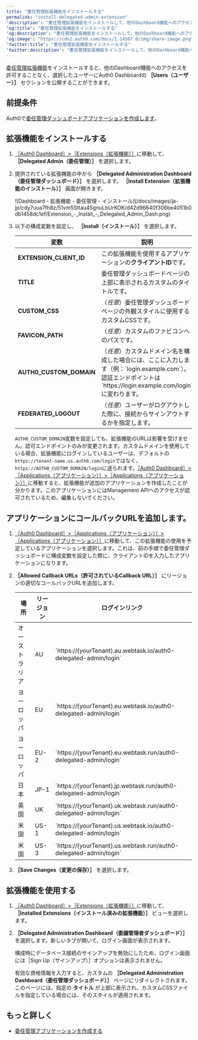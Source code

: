 ```yaml
---
title: "委任管理拡張機能をインストールする"
permalink: "install-delegated-admin-extension"
'description': "委任管理拡張機能をインストールして、他のDashboard機能へのアクセスを許可することなく、選択したグループのユーザーにAuth0 Dashboardのユーザーセクションを公開できるようにする方法について説明します"
'og:title': "委任管理拡張機能をインストールする"
'og:description': "委任管理拡張機能をインストールして、他のDashboard機能へのアクセスを許可することなく、選択したグループのユーザーにAuth0 Dashboardのユーザーセクションを公開できるようにする方法について説明します"
'og:image': "https://cdn2.auth0.com/docs/1.14567.0/img/share-image.png"
'twitter:title': "委任管理拡張機能をインストールする"
'twitter:description': "委任管理拡張機能をインストールして、他のDashboard機能へのアクセスを許可することなく、選択したグループのユーザーにAuth0 Dashboardのユーザーセクションを公開できるようにする方法について説明します"
---
```


[委任管理拡張機能](/docs/ja-jp/customize/extensions/delegated-administration-extension)をインストールすると、他のDashboard機能へのアクセスを許可することなく、選択したユーザーに<Tooltip data-tooltip-id="react-containers-DefinitionTooltip-0" href="/docs/ja-jp/glossary?term=auth0-dashboard" tip="Auth0 Dashboard: サービスを構成するためのAuth0の主製品。" cta="用語集の表示">Auth0 Dashboard</Tooltip>の **［Users（ユーザー）］** セクションを公開することができます。

## 前提条件

Auth0で[委任管理ダッシュボードアプリケーションを作成します](/docs/ja-jp/dashboard/guides/extensions/delegated-admin-create-app)。

## 拡張機能をインストールする

1. [［Auth0 Dashboard］>［Extensions（拡張機能）］](https://manage.auth0.com/#/extensions)に移動して、 **［Delegated Admin（委任管理）］** を選択します。
2. 提供されている拡張機能の中から **［Delegated Administration Dashboard（委任管理ダッシュボード）］** を選択します。 **［Install Extension（拡張機能のインストール）］** 画面が開きます。

   <Frame>![Dashboard - 拡張機能 - 委任管理 - インストール](/docs/images/ja-jp/cdy7uua7fh8z/51vm5Sttau4SgnuLbUrKOK/d42d96640f306be4051b0db1458dc1ef/Extension_-_Install_-_Delegated_Admin_Dash.png)</Frame>

3. 以下の構成変数を設定し、 **［Install（インストール）］** を選択します。

   <table class="table"><thead>
   <tr>
   <th>変数</th>
   <th>説明</th>
   </tr>
   </thead>
   <tbody>
   <tr>
   <td><b>EXTENSION_CLIENT_ID</b></td>
   <td>この拡張機能を使用するアプリケーションの<b>クライアントID</b>です。</td>
   </tr>
   <tr>
   <td><b>TITLE</b></td>
   <td>委任管理ダッシュボードページの上部に表示されるカスタムのタイトルです。</td>
   </tr>
   <tr>
   <td><b>CUSTOM_CSS</b></td>
   <td>（<em>任意</em>）委任管理ダッシュボードページの外観スタイルに使用するカスタムCSSです。</td>
   </tr>
   <tr>
   <td><b>FAVICON_PATH</b></td>
   <td>（<em>任意</em>）カスタムのファビコンへのパスです。</td>
   </tr>
   <tr>
   <td><b>AUTH0_CUSTOM_DOMAIN</b></td>
   <td>（<em>任意</em>）カスタムドメイン名を構成した場合には、ここに入力します（例：`login.example.com`）。認証エンドポイントは`https://login.example.com/login`に変わります。</td>
   </tr>
   <tr>
   <td><b>FEDERATED_LOGOUT</b></td>
   <td>（<em>任意</em>）ユーザーがログアウトした際に、接続からサインアウトするかを指定します。</td>
   </tr>
   </tbody>
   </table>

   `AUTH0_CUSTOM_DOMAIN`変数を設定しても、拡張機能のURLは影響を受けません。認可エンドポイントのみが変更されます。カスタムドメインを使用している場合、拡張機能にログインしているユーザーは、デフォルトの`https://tenant-name.us.auth0.com/login`ではなく、`https://AUTH0_CUSTOM_DOMAIN/login`に送られます。[［Auth0 Dashboard］>［Applications（アプリケーション）］>［Applications（アプリケーション）］](https://manage.auth0.com/#/applications)に移動すると、拡張機能が追加のアプリケーションを作成したことが分かります。このアプリケーションにはManagement APIへのアクセスが認可されているため、編集しないでください。

## アプリケーションにコールバックURLを追加します。

1. [［Auth0 Dashboard］>［Applications（アプリケーション）］>［Applications（アプリケーション）］](https://manage.auth0.com/#/applications)に移動して、この拡張機能の使用を予定しているアプリケーションを選択します。これは、前の手順で委任管理ダッシュボードに構成変数を設定した際に、クライアントIDを入力したアプリケーションになります。
2. **［Allowed Callback URLs（許可されているCallback URL）］** にリージョンの適切なコールバックURLを追加します。

   <table class="table"><thead>
   <tr>
   <th>場所</th>
   <th>リージョン</th>
   <th>ログインリンク</th>
   </tr>
   </thead>
   <tbody>
   <tr>
   <td>オーストラリア</td>
   <td>AU</td>
   <td>`https://{yourTenant}.au.webtask.io/auth0-delegated-admin/login`</td>
   </tr>
   <tr>
   <td>ヨーロッパ</td>
   <td>EU</td>
   <td>`https://{yourTenant}.eu.webtask.io/auth0-delegated-admin/login`</td>
   </tr>
   <tr>
   <td>ヨーロッパ</td>
   <td>EU-2</td>
   <td>`https://{yourTenant}.eu.webtask.run/auth0-delegated-admin/login`</td>
   </tr>
   <tr>
   <td>日本</td>
   <td>JP-1</td>
   <td>`https://{yourTenant}.jp.webtask.run/auth0-delegated-admin/login`</td>
   </tr>
   <tr>
   <td>英国</td>
   <td>UK</td>
   <td>`https://{yourTenant}.uk.webtask.run/auth0-delegated-admin/login`</td>
   </tr>
   <tr>
   <td>米国</td>
   <td>US-1</td>
   <td>`https://{yourTenant}.us.webtask.io/auth0-delegated-admin/login`</td>
   </tr>
   <tr>
   <td>米国</td>
   <td>US-3</td>
   <td>`https://{yourTenant}.us.webtask.run/auth0-delegated-admin/login`</td>
   </tr>
   </tbody>
   </table>
3. **［Save Changes（変更の保存）］** を選択します。

## 拡張機能を使用する

1. [［Auth0 Dashboard］>［Extensions（拡張機能）］](https://manage.auth0.com/#/extensions)に移動して、 **［Installed Extensions（インストール済みの拡張機能）］** ビューを選択します。
2. **［Delegated Administration Dashboard（委譲管理者ダッシュボード）］** を選択します。新しいタブが開いて、ログイン画面が表示されます。

   構成時にデータベース接続のサインアップを無効にしたため、ログイン画面には［Sign Up（サインアップ）］オプションは表示されません。

   有効な資格情報を入力すると、カスタムの **［Delegated Administration Dashboard（委任管理ダッシュボード）］** ページにリダイレクトされます。このページには、指定の **タイトル** が上部に表示され、カスタムCSSファイルを指定している場合には、そのスタイルが適用されます。

## もっと詳しく

* [委任管理アプリケーションを作成する](/docs/ja-jp/customize/extensions/delegated-administration-extension/create-delegated-admin-applications)